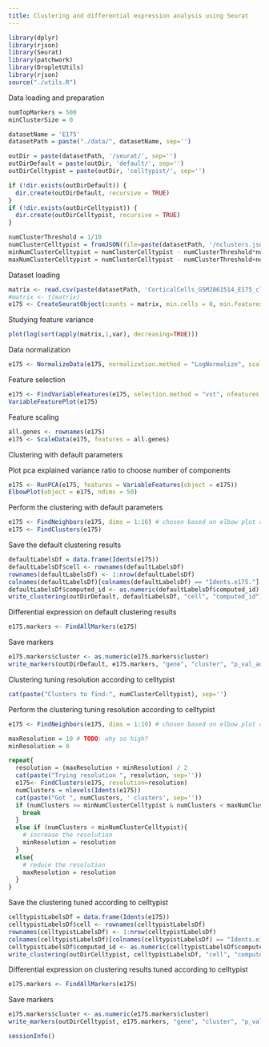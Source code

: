 ```yaml
---
title: Clustering and differential expression analysis using Seurat
---
```


```r
library(dplyr)
library(rjson)
library(Seurat)
library(patchwork)
library(DropletUtils)
library(rjson)
source("./utils.R")
```

Data loading and preparation

```r
numTopMarkers = 500
minClusterSize = 0

datasetName = 'E175'
datasetPath = paste("./data/", datasetName, sep='')

outDir = paste(datasetPath, '/seurat/', sep='')
outDirDefault = paste(outDir, 'default/', sep='')
outDirCelltypist = paste(outDir, 'celltypist/', sep='')

if (!dir.exists(outDirDefault)) {
  dir.create(outDirDefault, recursive = TRUE)
}
if (!dir.exists(outDirCelltypist)) {
  dir.create(outDirCelltypist, recursive = TRUE)
}

numClusterThreshold = 1/10
numClusterCelltypist = fromJSON(file=paste(datasetPath, '/nclusters.json', sep=''))$nclusters
minNumClusterCelltypist = numClusterCelltypist - numClusterThreshold*numClusterCelltypist
maxNumClusterCelltypist = numClusterCelltypist - numClusterThreshold+numClusterCelltypist
```

Dataset loading

```r
matrix <- read.csv(paste(datasetPath, 'CorticalCells_GSM2861514_E175_cleaned.csv', sep='/'), header = TRUE, row.names = 1)
#matrix <- t(matrix)
e175 <- CreateSeuratObject(counts = matrix, min.cells = 0, min.features = 0)
```

Studying feature variance

```r
plot(log(sort(apply(matrix,1,var), decreasing=TRUE)))
```

Data normalization

```r
e175 <- NormalizeData(e175, normalization.method = "LogNormalize", scale.factor = 10000)
```

Feature selection

```r
e175 <- FindVariableFeatures(e175, selection.method = "vst", nfeatures = 2000) # nfeatures chosen based on elbow plot above
VariableFeaturePlot(e175)
```

Feature scaling

```r
all.genes <- rownames(e175)
e175 <- ScaleData(e175, features = all.genes)
```

Clustering with default parameters

Plot pca explained variance ratio to choose number of components

```r
e175 <- RunPCA(e175, features = VariableFeatures(object = e175))
ElbowPlot(object = e175, ndims = 50)
```

Perform the clustering with default parameters

```r
e175 <- FindNeighbors(e175, dims = 1:16) # chosen based on elbow plot above
e175 <- FindClusters(e175)
```

Save the default clustering results

```r
defaultLabelsDf = data.frame(Idents(e175))
defaultLabelsDf$cell <- rownames(defaultLabelsDf)
rownames(defaultLabelsDf) <- 1:nrow(defaultLabelsDf)
colnames(defaultLabelsDf)[colnames(defaultLabelsDf) == "Idents.e175."] <- "computed_id"
defaultLabelsDf$computed_id <- as.numeric(defaultLabelsDf$computed_id)
write_clustering(outDirDefault, defaultLabelsDf, "cell", "computed_id")
```

Differential expression on default clustering results

```r
e175.markers <- FindAllMarkers(e175)
```

Save markers

```r
e175.markers$cluster <- as.numeric(e175.markers$cluster)
write_markers(outDirDefault, e175.markers, "gene", "cluster", "p_val_adj", FALSE, numTopMarkers)
```

Clustering tuning resolution according to celltypist

```r
cat(paste("Clusters to find:", numClusterCelltypist), sep='')
```

Perform the clustering tuning resolution according to celltypist

```r
e175 <- FindNeighbors(e175, dims = 1:16) # chosen based on elbow plot above

maxResolution = 10 # TODO: why so high?
minResolution = 0

repeat{
  resolution = (maxResolution + minResolution) / 2
  cat(paste("Trying resolution ", resolution, sep=''))
  e175<- FindClusters(e175, resolution=resolution)
  numClusters = nlevels(Idents(e175))
  cat(paste("Got ", numClusters, ' clusters', sep=''))
  if (numClusters >= minNumClusterCelltypist & numClusters < maxNumClusterCelltypist){
    break
  }
  else if (numClusters < minNumClusterCelltypist){
    # increase the resolution
    minResolution = resolution
  }
  else{
    # reduce the resolution
    maxResolution = resolution
  }
}
```

Save the clustering tuned according to celltypist

```r
celltypistLabelsDf = data.frame(Idents(e175))
celltypistLabelsDf$cell <- rownames(celltypistLabelsDf)
rownames(celltypistLabelsDf) <- 1:nrow(celltypistLabelsDf)
colnames(celltypistLabelsDf)[colnames(celltypistLabelsDf) == "Idents.e175."] <- "computed_id"
celltypistLabelsDf$computed_id <- as.numeric(celltypistLabelsDf$computed_id)
write_clustering(outDirCelltypist, celltypistLabelsDf, "cell", "computed_id")
```

Differential expression on clustering results tuned according to celltypist

```r
e175.markers <- FindAllMarkers(e175)
```

Save markers

```r
e175.markers$cluster <- as.numeric(e175.markers$cluster)
write_markers(outDirCelltypist, e175.markers, "gene", "cluster", "p_val_adj", FALSE, numTopMarkers)
```

```r
sessionInfo()
```